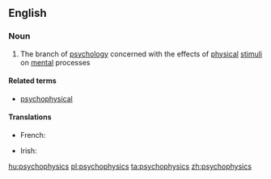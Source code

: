 ==English==

===Noun===
{{wikipedia}}
{{en-noun|-}}

# {{context|psychology}} The branch of [[psychology]] concerned with the effects of [[physical]] [[stimulus|stimuli]] on [[mental]] processes

====Related terms====
*[[psychophysical]]

====Translations====
{{trans-top|a branch of psychology}}
* French: {{t+|fr|psychophysique|f}}
{{trans-mid}}
* Irish: {{t-|ga|sícifisic|f}}
{{trans-bottom}}

[[hu:psychophysics]]
[[pl:psychophysics]]
[[ta:psychophysics]]
[[zh:psychophysics]]